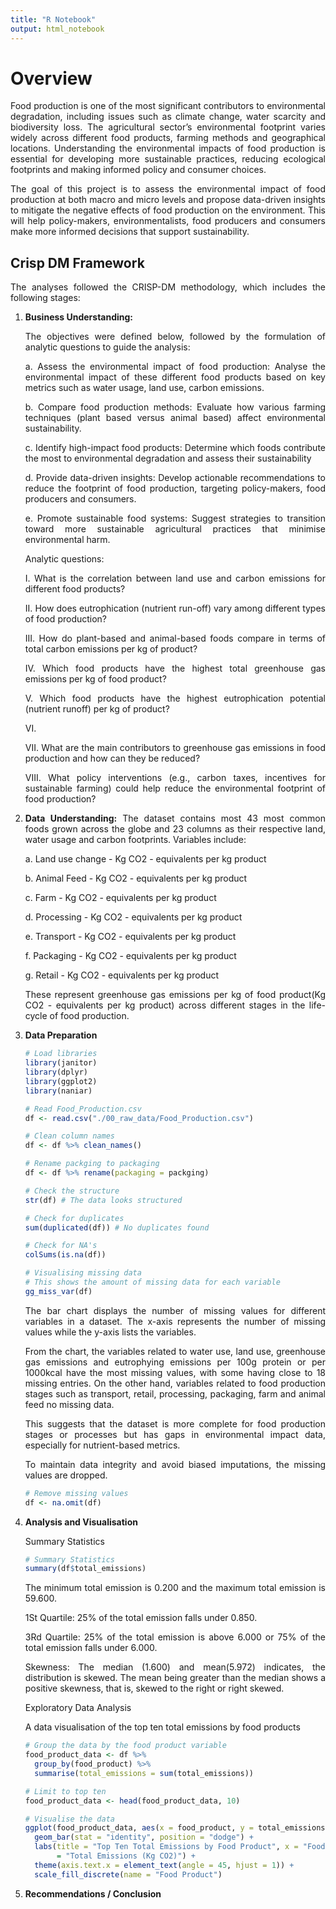 ```yaml
---
title: "R Notebook"
output: html_notebook
---
```


# **Overview**

::: {style="text-align: justify"}
Food production is one of the most significant contributors to environmental degradation, including issues such as climate change, water scarcity and biodiversity loss. The agricultural sector's environmental footprint varies widely across different food products, farming methods and geographical locations. Understanding the environmental impacts of food production is essential for developing more sustainable practices, reducing ecological footprints and making informed policy and consumer choices.

The goal of this project is to assess the environmental impact of food production at both macro and micro levels and propose data-driven insights to mitigate the negative effects of food production on the environment. This will help policy-makers, environmentalists, food producers and consumers make more informed decisions that support sustainability.
:::

## **Crisp DM Framework**

::: {style="text-align: justify"}
The analyses followed the CRISP-DM methodology, which includes the following stages:

1.  **Business Understanding:**

    The objectives were defined below, followed by the formulation of analytic questions to guide the analysis:

    a\. Assess the environmental impact of food production: Analyse the environmental impact of these different food products based on key metrics such as water usage, land use, carbon emissions.

    b\. Compare food production methods: Evaluate how various farming techniques (plant based versus animal based) affect environmental sustainability.

    c\. Identify high-impact food products: Determine which foods contribute the most to environmental degradation and assess their sustainability

    d\. Provide data-driven insights: Develop actionable recommendations to reduce the footprint of food production, targeting policy-makers, food producers and consumers.

    e\. Promote sustainable food systems: Suggest strategies to transition toward more sustainable agricultural practices that minimise environmental harm.

    Analytic questions:

    I. What is the correlation between land use and carbon emissions for different food products?

    II\. How does eutrophication (nutrient run-off) vary among different types of food production?

    III\. How do plant-based and animal-based foods compare in terms of total carbon emissions per kg of product?

    IV\. Which food products have the highest total greenhouse gas emissions per kg of food product?

    V. Which food products have the highest eutrophication potential (nutrient runoff) per kg of product?

    VI\.

    VII\. What are the main contributors to greenhouse gas emissions in food production and how can they be reduced?

    VIII\. What policy interventions (e.g., carbon taxes, incentives for sustainable farming) could help reduce the environmental footprint of food production?

2.  **Data Understanding:** The dataset contains most 43 most common foods grown across the globe and 23 columns as their respective land, water usage and carbon footprints. Variables include:

    a\. Land use change - Kg CO2 - equivalents per kg product

    b\. Animal Feed - Kg CO2 - equivalents per kg product

    c\. Farm - Kg CO2 - equivalents per kg product

    d\. Processing - Kg CO2 - equivalents per kg product

    e\. Transport - Kg CO2 - equivalents per kg product

    f\. Packaging - Kg CO2 - equivalents per kg product

    g\. Retail - Kg CO2 - equivalents per kg product

    These represent greenhouse gas emissions per kg of food product(Kg CO2 - equivalents per kg product) across different stages in the life-cycle of food production.

3.  **Data Preparation**

    ```r
    # Load libraries
    library(janitor)
    library(dplyr)
    library(ggplot2)
    library(naniar)
    ```

    ```r
    # Read Food_Production.csv
    df <- read.csv("./00_raw_data/Food_Production.csv")
    ```

    ```r
    # Clean column names
    df <- df %>% clean_names()

    # Rename packging to packaging
    df <- df %>% rename(packaging = packging)
    ```

    ```r
    # Check the structure
    str(df) # The data looks structured

    # Check for duplicates
    sum(duplicated(df)) # No duplicates found
    ```

    ```r
    # Check for NA's 
    colSums(is.na(df))
    ```

    ```r
    # Visualising missing data
    # This shows the amount of missing data for each variable
    gg_miss_var(df)
    ```

    The bar chart displays the number of missing values for different variables in a dataset. The x-axis represents the number of missing values while the y-axis lists the variables.

    From the chart, the variables related to water use, land use, greenhouse gas emissions and eutrophying emissions per 100g protein or per 1000kcal have the most missing values, with some having close to 18 missing entries. On the other hand, variables related to food production stages such as transport, retail, processing, packaging, farm and animal feed no missing data.

    This suggests that the dataset is more complete for food production stages or processes but has gaps in environmental impact data, especially for nutrient-based metrics.

    To maintain data integrity and avoid biased imputations, the missing values are dropped.

    ```r
    # Remove missing values
    df <- na.omit(df)
    ```

4.  **Analysis and Visualisation**

    Summary Statistics

    ```r
    # Summary Statistics
    summary(df$total_emissions)
    ```

    The minimum total emission is 0.200 and the maximum total emission is 59.600.

    1St Quartile: 25% of the total emission falls under 0.850.

    3Rd Quartile: 25% of the total emission is above 6.000 or 75% of the total emission falls under 6.000.

    Skewness: The median (1.600) and mean(5.972) indicates, the distribution is skewed. The mean being greater than the median shows a positive skewness, that is, skewed to the right or right skewed.

    Exploratory Data Analysis

    A data visualisation of the top ten total emissions by food products

    ```r
    # Group the data by the food product variable
    food_product_data <- df %>% 
      group_by(food_product) %>% 
      summarise(total_emissions = sum(total_emissions))

    # Limit to top ten
    food_product_data <- head(food_product_data, 10)

    # Visualise the data  
    ggplot(food_product_data, aes(x = food_product, y = total_emissions, fill = food_product)) +
      geom_bar(stat = "identity", position = "dodge") +
      labs(title = "Top Ten Total Emissions by Food Product", x = "Food Product", y
           = "Total Emissions (Kg CO2)") +
      theme(axis.text.x = element_text(angle = 45, hjust = 1)) +
      scale_fill_discrete(name = "Food Product")
    ```

5.  **Recommendations / Conclusion**
:::
